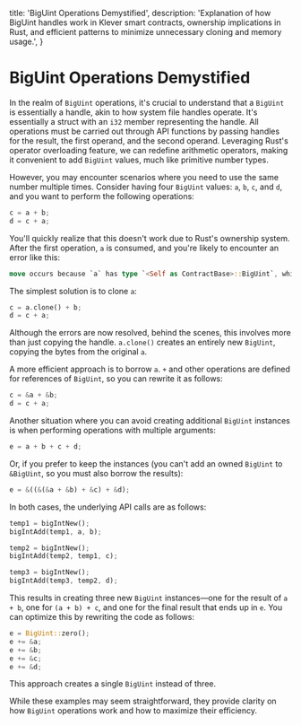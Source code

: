   title: 'BigUint Operations Demystified',
  description:
    'Explanation of how BigUint handles work in Klever smart contracts, ownership implications in Rust, and efficient patterns to minimize unnecessary cloning and memory usage.',
}

# BigUint Operations Demystified

In the realm of `BigUint` operations, it's crucial to understand that a `BigUint` is essentially a handle, akin to how system file handles operate. It's essentially a struct with an `i32` member representing the handle. All operations must be carried out through API functions by passing handles for the result, the first operand, and the second operand. Leveraging Rust's operator overloading feature, we can redefine arithmetic operators, making it convenient to add `BigUint` values, much like primitive number types.

However, you may encounter scenarios where you need to use the same number multiple times. Consider having four `BigUint` values: `a`, `b`, `c`, and `d`, and you want to perform the following operations:

```rust
c = a + b;
d = c + a;
```

You'll quickly realize that this doesn't work due to Rust's ownership system. After the first operation, `a` is consumed, and you're likely to encounter an error like this:

```rust
move occurs because `a` has type `<Self as ContractBase>::BigUint`, which does not implement the `Copy` trait
```

The simplest solution is to clone `a`:

```rust
c = a.clone() + b;
d = c + a;
```

Although the errors are now resolved, behind the scenes, this involves more than just copying the handle. `a.clone()` creates an entirely new `BigUint`, copying the bytes from the original `a`.

A more efficient approach is to borrow `a`. `+` and other operations are defined for references of `BigUint`, so you can rewrite it as follows:

```rust
c = &a + &b;
d = c + a;
```

Another situation where you can avoid creating additional `BigUint` instances is when performing operations with multiple arguments:

```rust
e = a + b + c + d;
```

Or, if you prefer to keep the instances (you can't add an owned `BigUint` to `&BigUint`, so you must also borrow the results):

```rust
e = &((&(&a + &b) + &c) + &d);
```

In both cases, the underlying API calls are as follows:

```rust
temp1 = bigIntNew();
bigIntAdd(temp1, a, b);

temp2 = bigIntNew();
bigIntAdd(temp2, temp1, c);

temp3 = bigIntNew();
bigIntAdd(temp3, temp2, d);
```

This results in creating three new `BigUint` instances—one for the result of `a + b`, one for `(a + b) + c`, and one for the final result that ends up in `e`. You can optimize this by rewriting the code as follows:

```rust
e = BigUint::zero();
e += &a;
e += &b;
e += &c;
e += &d;
```

This approach creates a single `BigUint` instead of three.

While these examples may seem straightforward, they provide clarity on how `BigUint` operations work and how to maximize their efficiency.
